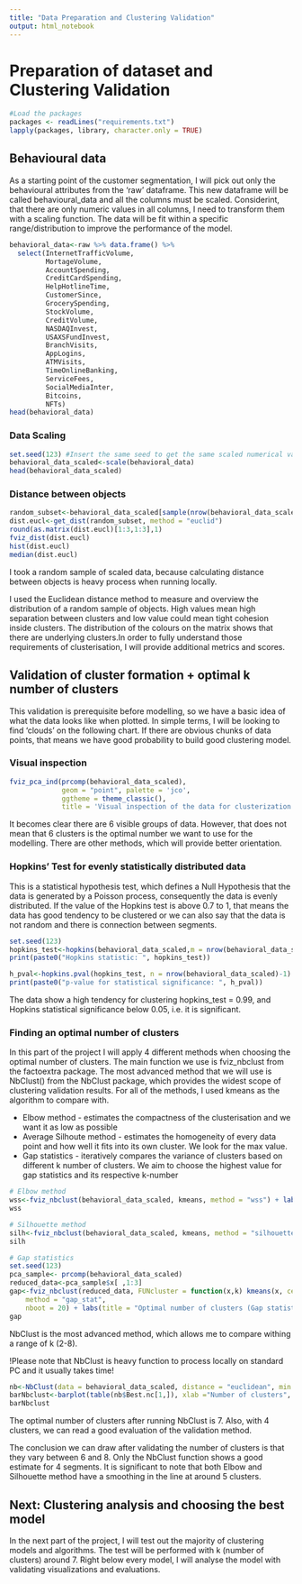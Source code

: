 ```yaml
---
title: "Data Preparation and Clustering Validation"
output: html_notebook
---
```


# Preparation of dataset and Clustering Validation

```r
#Load the packages
packages <- readLines("requirements.txt")
lapply(packages, library, character.only = TRUE)
```

## Behavioural data

As a starting point of the customer segmentation, I will pick out only the behavioural attributes from the 'raw' dataframe. This new dataframe will be called behavioural_data and all the columns must be scaled. Considerint, that there are only numeric values in all columns, I need to transform them with a scaling function. The data will be fit within a specific range/distribution to improve the performance of the model.
```r
behavioral_data<-raw %>% data.frame() %>% 
  select(InternetTrafficVolume,
         MortageVolume,
         AccountSpending,
         CreditCardSpending,
         HelpHotlineTime,
         CustomerSince,
         GrocerySpending,
         StockVolume,
         CreditVolume,
         NASDAQInvest,
         USAXSFundInvest,
         BranchVisits,
         AppLogins,
         ATMVisits,
         TimeOnlineBanking,
         ServiceFees,
         SocialMediaInter,
         Bitcoins,
         NFTs)
head(behavioral_data)
```
### Data Scaling

```r
set.seed(123) #Insert the same seed to get the same scaled numerical values
behavioral_data_scaled<-scale(behavioral_data)
head(behavioral_data_scaled)
```
### Distance between objects

```r
random_subset<-behavioral_data_scaled[sample(nrow(behavioral_data_scaled),1000), ]
dist.eucl<-get_dist(random_subset, method = "euclid")
round(as.matrix(dist.eucl)[1:3,1:3],1)
fviz_dist(dist.eucl)
hist(dist.eucl)
median(dist.eucl)
```
I took a random sample of scaled data, because calculating distance between objects is heavy process when running locally.

I used the Euclidean distance method to measure and overview the distribution of a random sample of objects. High values mean high separation between clusters and low value could mean tight cohesion inside clusters. The distribution of the colours on the matrix shows that there are underlying clusters.In order to fully understand those requirements of clusterisation, I will provide additional metrics and scores.

## Validation of cluster formation + optimal k number of clusters

This validation is prerequisite before modelling, so we have a basic idea of what the data looks like when plotted. In simple terms, I will be looking to find 'clouds' on the following chart. If there are obvious chunks of data points, that means we have good probability to build good clustering model.

### Visual inspection
```r
fviz_pca_ind(prcomp(behavioral_data_scaled),
             geom = "point", palette = 'jco',
             ggtheme = theme_classic(),
             title = 'Visual inspection of the data for clusterization')
```
It becomes clear there are 6 visible groups of data. However, that does not mean that 6 clusters is the optimal number we want to use for the modelling. There are other methods, which will provide better orientation.

### Hopkins' Test for evenly statistically distributed data
This is a statistical hypothesis test, which defines a Null Hypothesis that the data is generated by a Poisson process, consequently the data is evenly distributed. If the value of the Hopkins test is above 0.7 to 1, that means the data has good tendency to be clustered or we can also say that the data is not random and there is connection between segments.
```r
set.seed(123)
hopkins_test<-hopkins(behavioral_data_scaled,m = nrow(behavioral_data_scaled)-1)
print(paste0("Hopkins statistic: ", hopkins_test))

h_pval<-hopkins.pval(hopkins_test, n = nrow(behavioral_data_scaled)-1)
print(paste0("p-value for statistical significance: ", h_pval))
```
The data show a high tendency for clustering hopkins_test = 0.99, and Hopkins statistical significance below 0.05, i.e. it is significant.

### Finding an optimal number of clusters

In this part of the project I will apply 4 different methods when choosing the optimal number of clusters. The main function we use is fviz_nbclust from the factoextra package. The most advanced method that we will use is NbClust() from the NbClust package, which provides the widest scope of clustering validation results. For all of the methods, I used kmeans as the algorithm to compare with.

- Elbow method - estimates the compactness of the clusterisation and we want it as low as possible
- Average Silhoute method - estimates the homogeneity of every data point and how well it fits into its own cluster. We look for the max value.
- Gap statistics - iteratively compares the variance of clusters based on different k number of clusters. We aim to choose the highest value for gap statistics and its respective k-number

```r
# Elbow method
wss<-fviz_nbclust(behavioral_data_scaled, kmeans, method = "wss") + labs(title = "Optimal number of clusters (Elbow method)")
wss

# Silhouette method
silh<-fviz_nbclust(behavioral_data_scaled, kmeans, method = "silhouette") +labs(title = "Optimal number of clusters (Silhouette method)")
silh

# Gap statistics
set.seed(123)
pca_sample<- prcomp(behavioral_data_scaled)
reduced_data<-pca_sample$x[ ,1:3]
gap<-fviz_nbclust(reduced_data, FUNcluster = function(x,k) kmeans(x, centers = k, nstart = 10, iter.max = 100), 
    method = "gap_stat", 
    nboot = 20) + labs(title = "Optimal number of clusters (Gap statistics)")
gap
```
NbClust is the most advanced method, which allows me to compare withing a range of k (2-8).

!Please note that NbClust is heavy function to process locally on standard PC and it usually takes time!
```r
nb<-NbClust(data = behavioral_data_scaled, distance = "euclidean", min.nc = 2, max.nc = 8, method = "kmeans") #Pick min and max number of clusters.
barNbclust<-barplot(table(nb$Best.nc[1,]), xlab ="Number of clusters", ylab = "Number of criterias")
barNbclust
```
The optimal number of clusters after running NbClust is 7. Also, with 4 clusters, we can read a good evaluation of the validation method.

The conclusion we can draw after validating the number of clusters is that they vary between 6 and 8. Only the NbClust function shows a good estimate for 4 segments. It is significant to note that both Elbow and Silhouette method have a smoothing in the line at around 5 clusters.

## Next: Clustering analysis and choosing the best model
In the next part of the project, I will test out the majority of clustering models and algorithms. The test will be performed with k (number of clusters) around 7. Right below every model, I will analyse the model with validating visualizations and evaluations.